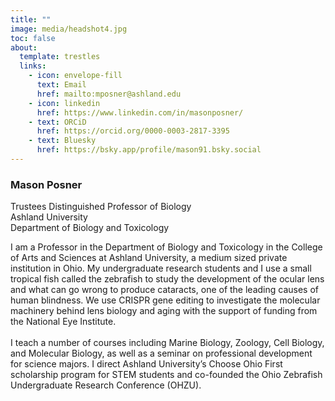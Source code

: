 ```yaml
---
title: ""
image: media/headshot4.jpg
toc: false
about: 
  template: trestles
  links: 
    - icon: envelope-fill
      text: Email
      href: mailto:mposner@ashland.edu
    - icon: linkedin
      href: https://www.linkedin.com/in/masonposner/
    - text: ORCiD
      href: https://orcid.org/0000-0003-2817-3395
    - text: Bluesky
      href: https://bsky.app/profile/mason91.bsky.social
---
```


### Mason Posner

Trustees Distinguished Professor of Biology\
Ashland University\
Department of Biology and Toxicology

I am a Professor in the Department of Biology and Toxicology in the College of Arts and Sciences at Ashland University, a medium sized private institution in Ohio. My undergraduate research students and I use a small tropical fish called the zebrafish to study the development of the ocular lens and what can go wrong to produce cataracts, one of the leading causes of human blindness. We use CRISPR gene editing to investigate the molecular machinery behind lens biology and aging with the support of funding from the National Eye Institute.\
\
I teach a number of courses including Marine Biology, Zoology, Cell Biology, and Molecular Biology, as well as a seminar on professional development for science majors. I direct Ashland University's Choose Ohio First scholarship program for STEM students and co-founded the Ohio Zebrafish Undergraduate Research Conference (OHZU).
